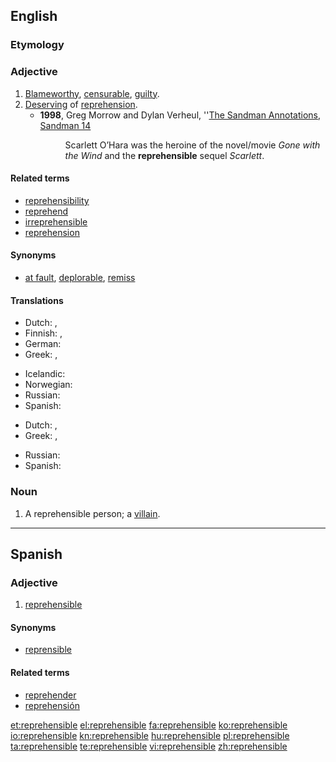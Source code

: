 ==English==

===Etymology===
{{suffix|reprehend|ible}}

===Adjective===
{{en-adj}}

# [[blameworthy|Blameworthy]], [[censurable]], [[guilty]].
# [[deserve|Deserving]] of [[reprehension]].
#* '''1998''', Greg Morrow and  Dylan Verheul, ''[http://www.dyve.net/sandman/annotations/sm14.html The Sandman Annotations, Sandman 14]
#*: Scarlett O’Hara was the heroine of the novel/movie ''Gone with the Wind'' and the '''reprehensible''' sequel ''Scarlett''.
{{rfex|what’s the difference?}}

====Related terms====
* [[reprehensibility]]
* [[reprehend]]
* [[irreprehensible]]
* [[reprehension]]

====Synonyms====
* [[at fault]], [[deplorable]], [[remiss]]

====Translations====
{{trans-top|blameworthy}}
* Dutch: {{t+|nl|afkeurenswaardig}}, {{t+|nl|schuldig}}
* Finnish: {{t|fi|moitittava}}, {{t|fi|tuomittava}}
* German: {{t|de|verwerflich}}
* Greek: {{t|el|αξιόμεμπτος|m|tr=axiómemptos|sc=Grek}}, {{t|el|κατακριτέος|m|tr=katakritéos|sc=Grek}}
{{trans-mid}}
* Icelandic: {{t|is|ámælisverður}}
* Norwegian: {{t|no|klanderverdig}}
* Russian: {{t|ru|достойный}} {{t|ru|осуждение|alt=осуждения}}
* Spanish: {{t-|es|reprehensible}}
{{trans-bottom}}

{{trans-top|deserving of reprehension}}
* Dutch: {{t-|nl|verwerpelijk}}, {{t+|nl|afkeurenswaardig}}
* Greek: {{t|el|αξιόμεμπτος|m|tr=axiómemptos|sc=Grek}}, {{t|el|κατακριτέος|m|tr=katakritéos|sc=Grek}}
{{trans-mid}}
* Russian: {{t|ru|достойный}} {{t|ru|осуждение|alt=осуждения}}
* Spanish: {{t-|es|reprehensible}}
{{trans-bottom}}

===Noun===
{{en-noun}}

# A reprehensible person; a [[villain]].

----

==Spanish==

===Adjective===
{{es-adj}}

# [[#English|reprehensible]]

====Synonyms====
* [[reprensible]]

====Related terms====
* [[reprehender]]
* [[reprehensión]]

[[et:reprehensible]]
[[el:reprehensible]]
[[fa:reprehensible]]
[[ko:reprehensible]]
[[io:reprehensible]]
[[kn:reprehensible]]
[[hu:reprehensible]]
[[pl:reprehensible]]
[[ta:reprehensible]]
[[te:reprehensible]]
[[vi:reprehensible]]
[[zh:reprehensible]]